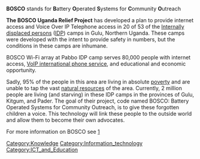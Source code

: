 '''BOSCO''' stands for '''B'''attery '''O'''perated '''S'''ystems for '''C'''ommunity '''O'''utreach

'''The BOSCO Uganda Relief Project''' has developed a plan to provide internet access and Voice Over IP Telephone access in 20 of 53 of the [[Internally displaced persons]] ([[IDP]]) camps in Gulu, Northern Uganda. These camps were developed with the intent to provide safety in numbers, but the conditions in these camps are inhumane. 

BOSCO Wi-Fi array at Pabbo IDP camp serves 80,000 people with internet access, [[VoIP international phone service]], and educational and economic opportunity.

Sadly, 95% of the people in this area are living in absolute [[poverty]] and are unable to tap the vast [[natural resources]] of the area. Currently, 2 million people are living (and starving) in these IDP camps in the provinces of Gulu, Kitgum, and Pader. The goal of their project, code named BOSCO: Battery Operated Systems for Community Outreach, is to give these forgotten children a voice. This technology will link these people to the outside world and allow them to become their own advocates.

For more information on BOSCO see [http://www.bosco-uganda.org/index.html]

{{stub}}

[[Category:Knowledge]]
[[Category:Information_technology]]
[[Category:ICT_and_Education]]